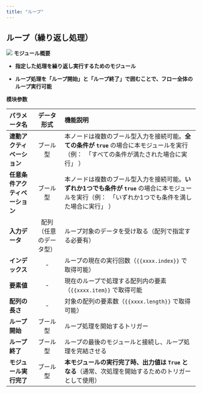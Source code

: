 ```yaml
---
title: "ループ"
---
```


## ループ（繰り返し処理）

<img
  src="/images/31.png"
/>
**モジュール概要**

* **指定した処理を繰り返し実行するためのモジュール**

* **ループ処理を「ループ開始」と「ループ終了」で囲むことで、フロー全体のループ実行可能**

**模块参数**

| パラメータ名            | データ形式       | 機能説明                                                                                            |
| :------------------------------ | :------: | :-------------------------------------------------- |
| **連動アクティベーション**   | ブール型        | 本ノードは複数のブール型入力を接続可能。**全ての条件が `true`&#x20;**&#x20;の場合に本モジュールを実行（例：　「すべての条件が満たされた場合に実行」 ）         |
| **任意条件アクティベーション** | ブール型        | 本ノードは複数のブール型入力を接続可能。**いずれか1つでも条件が `true`&#x20;**&#x306E;場合に本モジュールを実行（例：　「いずれか1つでも条件を満した場合に実行」 ） |
| **入力データ**         | 配列（任意のデータ型） | ループ対象のデータを受け取る（配列で指定する必要有）                                                                      |
| **インデックス**        | -           | ループの現在の実行回数（`{{xxxx.index}}` で取得可能）                                                             |
| **要素値**           | -           | 現在のループで処理する配列内の要素（`{{xxxx.item}}` で取得可能                                                         |
| **配列の長さ**         | -           | 対象の配列の要素数（`{{xxxx.length}}` で取得可能）                                                              |
| **ループ開始**         | ブール型        | ループ処理を開始するトリガー                                                                                  |
| **ループ終了**         | ブール型        | ループの最後のモジュールと接続し、ループ処理を完結させる                                                                    |
| **モジュール実行完了**     | ブール型        | **本モジュールの実行完了時、出力値は `True` となる**（通常、次処理を開始するためのトリガーとして使用）                                       |

